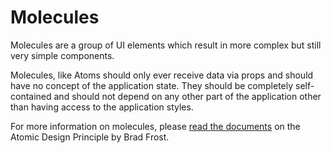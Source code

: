 <Meta
  title="molecule/Introduction"
/>

# Molecules

Molecules are a group of UI elements which result in more complex but still very simple components.

Molecules, like Atoms should only ever receive data via props and should have no concept of the application state. 
They should be completely self-contained and should not depend on any other part of the application other than having access
to the application styles.

For more information on molecules, please [read the documents](https://atomicdesign.bradfrost.com/chapter-2/#atoms) on the Atomic Design Principle by Brad Frost.

